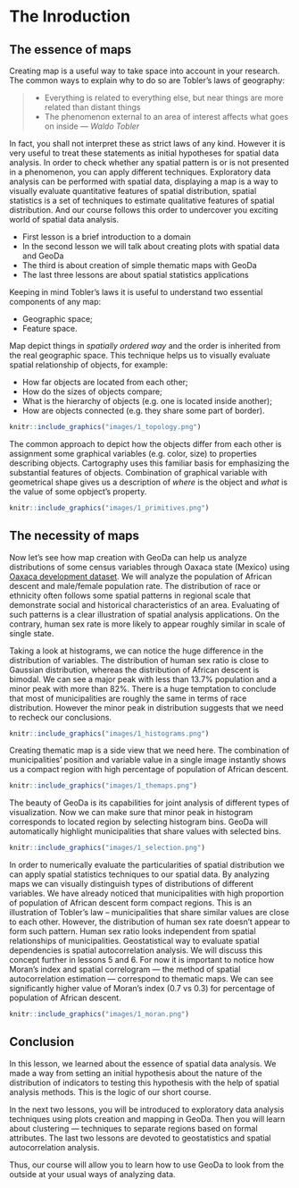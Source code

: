 # The Inroduction

## The essence of maps

Creating map is a useful way to take space into account in your research.
The common ways to explain why to do so are Tobler's laws of geography:

> - Everything is related to everything else, but near things are more related than distant things
> - The phenomenon external to an area of interest affects what goes on inside
> --- <cite>Waldo Tobler</cite>\

In fact, you shall not interpret these as strict laws of any kind. However it
is very useful to treat these statements as initial hypotheses for spatial data
analysis. In order to check whether any spatial pattern is or is not presented
in a phenomenon, you can apply different techniques. Exploratory data analysis
can be performed with spatial data, displaying a map is a way to visually evaluate
quantitative features of spatial distribution, spatial statistics is a set of
techniques to estimate qualitative features of spatial distribution. And our
course follows this order to undercover you exciting world of spatial data analysis.

- First lesson is a brief introduction to a domain
- In the second lesson we will talk about creating plots with spatial data and GeoDa
- The third is about creation of simple thematic maps with GeoDa
- The last three lessons are about spatial statistics applications

Keeping in mind Tobler's laws it is useful to understand two essential components
of any map:

- Geographic space;
- Feature space.

Map depict things in _spatially ordered way_ and the order is inherited from the real
geographic space. This technique helps us to visually evaluate spatial relationship of objects, for example:

- How far objects are located from each other;
- How do the sizes of objects compare;
- What is the hierarchy of objects (e.g. one is located inside another);
- How are objects connected (e.g. they share some part of border).

```r
knitr::include_graphics("images/1_topology.png")
```

The common approach to depict how the objects differ from each other is assignment
some graphical variables (e.g. color, size) to properties describing objects. 
Cartography uses this familiar basis for emphasizing the substantial features of
objects. Combination of graphical variable with geometrical shape gives us a
description of _where_ is the object and _what_ is the value of some opbject's property.

```r
knitr::include_graphics("images/1_primitives.png")
```

## The necessity of maps

Now let's see how map creation with GeoDa can help us analyze distributions of
some census variables through Oaxaca state (Mexico) using [Oaxaca 
development dataset](https://geodacenter.github.io/data-and-lab/Oaxaca-Development/).
We will analyze the population of African descent and male/female population rate.
The distribution of race or ethnicity often follows some spatial patterns in regional
scale that demonstrate social and historical characteristics of an area. Evaluating of
such patterns is a clear illustration of spatial analysis applications. On the
contrary, human sex rate is more likely to appear roughly similar in scale of
single state.

Taking a look at histograms, we can notice the huge difference in the distribution of
variables. The distribution of human sex ratio is close to Gaussian distribution,
whereas the distribution of African descent is bimodal. We can see a major peak
with less than 13.7% population and a minor peak with more than 82%. There is
a huge temptation to conclude that most of municipalities are roughly the same
in terms of race distribution. However the minor peak in distribution suggests that we need to recheck our conclusions.

```r
knitr::include_graphics("images/1_histograms.png")
```

Creating thematic map is a side view that we need here. The combination of
municipalities' position and variable value in a single image instantly shows
us a compact region with high percentage of population of African descent.

```r
knitr::include_graphics("images/1_themaps.png")
```

The beauty of GeoDa is its capabilities for joint analysis of different types of
visualization. Now we can make sure that minor peak in histogram corresponds to 
located region by selecting histogram bins. GeoDa will automatically highlight
municipalities that share values with selected bins.

```r
knitr::include_graphics("images/1_selection.png")
```

In order to numerically evaluate the particularities of spatial distribution
we can apply spatial statistics techniques to our spatial data. By analyzing maps
we can visually distinguish types of distributions of different variables. We have
already noticed that municipalities with high proportion of population of African
descent form compact regions. This is an illustration of Tobler's law --
municipalities that share similar values are close to each other. However, the 
distribution of human sex rate doesn't appear to form such pattern. Human sex ratio
looks independent from spatial relationships of municipalities. Geostatistical way
to evaluate spatial dependencies is spatial autocorrelation analysis. We will discuss
this concept further in lessons 5 and 6. For now it is important to notice how
Moran's index and spatial correlogram --- the method of spatial autocorrelation 
estimation --- correspond to thematic maps. We can see significantly higher value
of Moran's index (0.7 vs 0.3) for percentage of population of African descent.

```r
knitr::include_graphics("images/1_moran.png")
```

## Conclusion

In this lesson, we learned about the essence of spatial data analysis. We made a way from setting an initial hypothesis about the nature of the distribution of indicators to testing this hypothesis with the help of spatial analysis methods. This is the logic of our short course.

In the next two lessons, you will be introduced to exploratory data analysis techniques using plots creation and mapping in GeoDa. Then you will learn about clustering --- techniques to separate regions based on formal attributes. The last two lessons are devoted to geostatistics and spatial autocorrelation analysis.

Thus, our course will allow you to learn how to use GeoDa to look from the outside at your usual ways of analyzing data.
